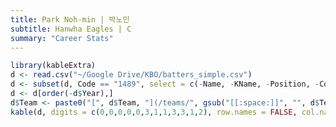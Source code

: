 ```yaml
---
title: Park Noh-min | 박노민
subtitle: Hanwha Eagles | C
summary: "Career Stats"
---
```

```r
library(kableExtra)
d <- read.csv("~/Google Drive/KBO/batters_simple.csv")
d <- subset(d, Code == "1489", select = c(-Name, -KName, -Position, -Code))
d <- d[order(-d$Year),]
d$Team <- paste0("[", d$Team, "](/teams/", gsub("[[:space:]]", "", d$Team), ")")
kable(d, digits = c(0,0,0,0,0,3,1,1,3,3,1,2), row.names = FALSE, col.names = c("Season","Team","G","PA","HR","OPS","BB%","SO%","ISO","BABIP","wRC+","WAR")) %>% kable_styling(bootstrap_options = c("striped", "hover"), fixed_thead = T)
```
